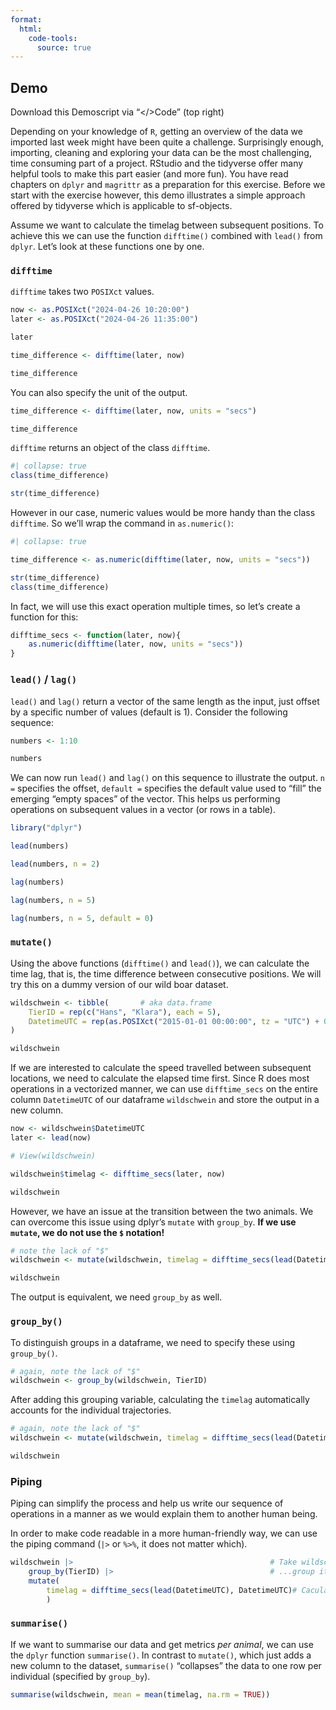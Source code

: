 ```yaml
---
format:
  html:
    code-tools:
      source: true
---
```


## Demo

Download this Demoscript via "\</\>Code" (top right)

Depending on your knowledge of `R`, getting an overview of the data we imported last week might have been quite a challenge. Surprisingly enough, importing, cleaning and exploring your data can be the most challenging, time consuming part of a project. RStudio and the tidyverse offer many helpful tools to make this part easier (and more fun). You have read chapters on `dplyr` and `magrittr` as a preparation for this exercise. Before we start with the exercise however, this demo illustrates a simple approach offered by tidyverse which is applicable to sf-objects.

Assume we want to calculate the timelag between subsequent positions. To achieve this we can use the function `difftime()` combined with `lead()` from `dplyr`. Let's look at these functions one by one.

### `difftime` {#sec-difftime}

`difftime` takes two `POSIXct` values.

```r
now <- as.POSIXct("2024-04-26 10:20:00")
later <- as.POSIXct("2024-04-26 11:35:00")

later

time_difference <- difftime(later, now)

time_difference
```

You can also specify the unit of the output.

```r
time_difference <- difftime(later, now, units = "secs")

time_difference
```

`difftime` returns an object of the class `difftime`. 

```r
#| collapse: true
class(time_difference)

str(time_difference)
```

However in our case, numeric values would be more handy than the class `difftime`. So we'll wrap the command in `as.numeric()`:

```r
#| collapse: true

time_difference <- as.numeric(difftime(later, now, units = "secs"))

str(time_difference)
class(time_difference)
``` 

In fact, we will use this exact operation multiple times, so let's create a function for this:

```r
difftime_secs <- function(later, now){
    as.numeric(difftime(later, now, units = "secs"))
}
```

### `lead()` / `lag()` {#sec-lead-lag}

`lead()` and `lag()` return a vector of the same length as the input, just offset by a specific number of values (default is 1). Consider the following sequence:

```r
numbers <- 1:10

numbers
```

We can now run `lead()` and `lag()` on this sequence to illustrate the output. `n =` specifies the offset, `default =` specifies the default value used to "fill" the emerging "empty spaces" of the vector. This helps us performing operations on subsequent values in a vector (or rows in a table).

```r
library("dplyr")

lead(numbers)

lead(numbers, n = 2)

lag(numbers)

lag(numbers, n = 5)

lag(numbers, n = 5, default = 0)
```

### `mutate()`

Using the above functions (`difftime()` and `lead()`), we can calculate the time lag, that is, the time difference between consecutive positions. We will try this on a dummy version of our wild boar dataset.

```r
wildschwein <- tibble(       # aka data.frame
    TierID = rep(c("Hans", "Klara"), each = 5),
    DatetimeUTC = rep(as.POSIXct("2015-01-01 00:00:00", tz = "UTC") + 0:4 * 15 * 60, 2)
)

wildschwein
```


If we are interested to calculate the speed travelled between subsequent locations, we need to calculate the elapsed time first. Since R does most operations in a vectorized manner, we can use `difftime_secs` on the entire column `DatetimeUTC` of our dataframe `wildschwein` and store the output in a new column. 

```r
now <- wildschwein$DatetimeUTC
later <- lead(now)

# View(wildschwein)

wildschwein$timelag <- difftime_secs(later, now)

wildschwein

```

However, we have an issue at the transition between the two animals. We can overcome this issue using dplyr's `mutate` with `group_by`. **If we use `mutate`, we do not use the `$` notation!**

```r
# note the lack of "$"
wildschwein <- mutate(wildschwein, timelag = difftime_secs(lead(DatetimeUTC), DatetimeUTC))

wildschwein
```

The output is equivalent, we need `group_by` as well.

### `group_by()`

To distinguish groups in a dataframe, we need to specify these using `group_by()`. 

```r
# again, note the lack of "$"
wildschwein <- group_by(wildschwein, TierID)
```

After adding this grouping variable, calculating the `timelag` automatically accounts for the individual trajectories.

```r
# again, note the lack of "$"
wildschwein <- mutate(wildschwein, timelag = difftime_secs(lead(DatetimeUTC), DatetimeUTC))

wildschwein
```


### Piping 

Piping can simplify the process and help us write our sequence of operations in a manner as we would explain them to another human being.

In order to make code readable in a more human-friendly way, we can use the piping command (`|>` or `%>%`, it does not matter which).

```r
wildschwein |>                                            # Take wildschwein...
    group_by(TierID) |>                                   # ...group it by TierID
    mutate(
        timelag = difftime_secs(lead(DatetimeUTC), DatetimeUTC)# Caculate difftime
        )
```

### `summarise()`

If we want to summarise our data and get metrics *per animal*, we can use the `dplyr` function `summarise()`. In contrast to `mutate()`, which just adds a new column to the dataset, `summarise()` "collapses" the data to one row per individual (specified by `group_by`).

```r
summarise(wildschwein, mean = mean(timelag, na.rm = TRUE))
```
